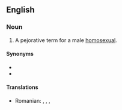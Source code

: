 ==English==

===Noun===
{{en-noun}}

# {{pejorative|slang}} A pejorative term for a male [[homosexual]].

====Synonyms====
* {{l|en|faggot}}
* {{l|en|cocksucker}}

====Translations====
{{trans-top|buttfucker}}
* Romanian: {{t|ro|poponar}}, {{t|ro|curist}}, {{t|ro|găozar}}, {{t|ro|fundaş}}
{{trans-bot}}